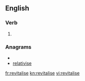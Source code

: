 ==English==
===Verb===
{{en-verb|revitalises|revitalising|revitalised|revitalised}}

#{{alternative spelling of|revitalize}}

===Anagrams===
* {{alphagram|aeeiilrstv}}
* [[relativise#English|relativise]]

[[fr:revitalise]]
[[kn:revitalise]]
[[vi:revitalise]]